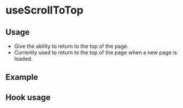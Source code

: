
<Meta of={useScrollToTopStories} />

# useScrollToTop

## Usage

- Give the ability to return to the top of the page.
- Currently used to return to the top of the page when a new page is loaded.

## Example

<Canvas of={useScrollToTopStories.Example} />

## Hook usage

```jsx
const scrollTotop = useScrollToTop();
return (
  <>
    <Button color="primary" variant="filled" onClick={scrollTotop}>
      Go to Top
    </Button>
  </>
);
```
